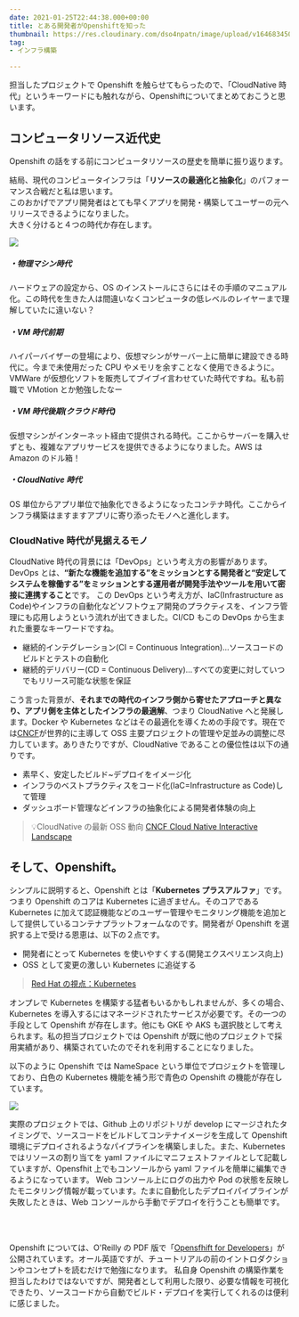 ```yaml
---
date: 2021-01-25T22:44:38.000+00:00
title: とある開発者がOpenshiftを知った
thumbnail: https://res.cloudinary.com/dso4npatn/image/upload/v1646834504/media/blog/thumbnail/%E3%81%A8%E3%81%82%E3%82%8B%E9%96%8B%E7%99%BA%E8%80%85%E3%81%8B%E3%82%99Openshift%E3%82%92%E7%9F%A5%E3%81%A3%E3%81%9F_rbpmbq.png
tag:
- インフラ構築

---
```

担当したプロジェクトで Openshift を触らせてもらったので、「CloudNative 時代」というキーワードにも触れながら、Openshiftについてまとめておこうと思います。

## コンピュータリソース近代史

Openshift の話をする前にコンピュータリソースの歴史を簡単に振り返ります。

結局、現代のコンピュータインフラは「**リソースの最適化と抽象化**」のパフォーマンス合戦だと私は思います。  
このおかげでアプリ開発者はとても早くアプリを開発・構築してユーザーの元へリリースできるようになりました。  
大きく分けると４つの時代か存在します。

![](https://res.cloudinary.com/dso4npatn/image/upload/v1647150481/media/blog/insert/-2021-04-19-23.46.20_dj5l9o.png)

##### ・物理マシン時代

ハードウェアの設定から、OS のインストールにさらにはその手順のマニュアル化。この時代を生きた人は間違いなくコンピュータの低レベルのレイヤーまで理解していたに違いない？

##### ・VM 時代前期

ハイパーバイザーの登場により、仮想マシンがサーバー上に簡単に建設できる時代に。今まで未使用だった CPU やメモリを余すことなく使用できるように。VMWare が仮想化ソフトを販売してブイブイ言わせていた時代ですね。私も前職で VMotion とか勉強したなー

##### ・VM 時代後期(クラウド時代)

仮想マシンがインターネット経由で提供される時代。ここからサーバーを購入せずとも、複雑なアプリサービスを提供できるようになりました。AWS は Amazon のドル箱！

##### ・CloudNative 時代

OS 単位からアプリ単位で抽象化できるようになったコンテナ時代。ここからインフラ構築はますますアプリに寄り添ったモノへと進化します。

### CloudNative 時代が見据えるモノ

CloudNative 時代の背景には「DevOps」という考え方の影響があります。
DevOps とは、**“新たな機能を追加する”をミッションとする開発者と“安定してシステムを稼働する”をミッションとする運用者が開発手法やツールを用いて密接に連携すること**です。
この DevOps という考え方が、IaC(Infrastructure as Code)やインフラの自動化などソフトウェア開発のプラクティスを、インフラ管理にも応用しようという流れが出てきました。CI/CD もこの DevOps から生まれた重要なキーワードですね。

- 継続的インテグレーション(CI = Continuous Integration)...ソースコードのビルドとテストの自動化
- 継続的デリバリー(CD = Continuous Delivery)...すべての変更に対していつでもリリース可能な状態を保証

こう言った背景が、**それまでの時代のインフラ側から寄せたアプローチと異なり、アプリ側を主体としたインフラの最適解**、つまり CloudNative へと発展します。Docker や Kubernetes などはその最適化を導くための手段です。現在では[CNCF](https://www.cncf.io/)が世界的に主導して OSS 主要プロジェクトの管理や足並みの調整に尽力しています。ありきたりですが、CloudNative であることの優位性は以下の通りです。

- 素早く、安定したビルド~デプロイをイメージ化
- インフラのベストプラクティスをコード化(IaC=Infrastructure as Code)して管理
- ダッシュボード管理などインフラの抽象化による開発者体験の向上

> 💡CloudNative の最新 OSS 動向
> [CNCF Cloud Native Interactive Landscape](https://landscape.cncf.io/)

## そして、Openshift。

シンプルに説明すると、Openshift とは「**Kubernetes プラスアルファ**」です。つまり Openshift のコアは Kubernetes に過ぎません。そのコアである Kubernetes に加えて認証機能などのユーザー管理やモニタリング機能を追加として提供しているコンテナプラットフォームなのです。開発者が Openshift を選択する上で受ける恩恵は、以下の２点です。

- 開発者にとって Kubernetes を使いやすくする(開発エクスペリエンス向上)
- OSS として変更の激しい Kubernetes に追従する

> [Red Hat の視点：Kubernetes](https://www.redhat.com/ja/topics/containers/kubernetes-approach)

オンプレで Kubernetes を構築する猛者もいるかもしれませんが、多くの場合、Kubernetes を導入するにはマネージドされたサービスが必要です。その一つの手段として Openshift が存在します。他にも GKE や AKS も選択肢として考えられます。私の担当プロジェクトでは Openshift が既に他のプロジェクトで採用実績があり、構築されていたのでそれを利用することになりました。

以下のように Openshift では NameSpace という単位でプロジェクトを管理しており、白色の Kubernetes 機能を補う形で青色の Openshift の機能が存在しています。

![](https://res.cloudinary.com/dso4npatn/image/upload/v1647150481/media/blog/insert/-2021-04-19-23.46.35_hlvczf.png)

実際のプロジェクトでは、Github 上のリポジトリが develop にマージされたタイミングで、ソースコードをビルドしてコンテナイメージを生成して Openshift 環境にデプロイされるようなパイプラインを構築しました。また、Kubernetes ではリソースの割り当てを yaml ファイルにマニフェストファイルとして記載していますが、Opensfhit 上でもコンソールから yaml ファイルを簡単に編集できるようになっています。
Web コンソール上にログの出力や Pod の状態を反映したモニタリング情報が載っています。たまに自動化したデプロイパイプラインが失敗したときは、Web コンソールから手動でデプロイを行うことも簡単です。

<br />
<br />

Openshift については、O'Reilly の PDF 版で「[Opensfhift for
Developers](https://assets.openshift.com/hubfs/pdfs/OpenShift_for_Developers_Red_Hat.pdf?hsLang=en-us)」が公開されています。オール英語ですが、チュートリアルの前のイントロダクションやコンセプトを読むだけで勉強になります。
私自身 Openshift の構築作業を担当したわけではないですが、開発者として利用した限り、必要な情報を可視化できたり、ソースコードから自動でビルド・デプロイを実行してくれるのは便利に感じました。

<br />
<br />
